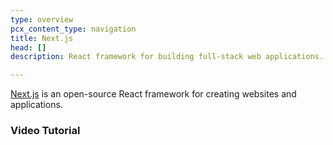 ```yaml
---
type: overview
pcx_content_type: navigation
title: Next.js
head: []
description: React framework for building full-stack web applications.

---
```



[Next.js](https://nextjs.org) is an open-source React framework for creating websites and applications.

### Video Tutorial

<Stream 
    id="20dcfaa7ec7caa714b2c916d4a430069" 
    title="Deploy NextJS to your Workers Application" 
    thumbnail="https://pub-d9bf66e086fb4b639107aa52105b49dd.r2.dev/Deploy-NextJS-Workers.png"
/>

<DirectoryListing />